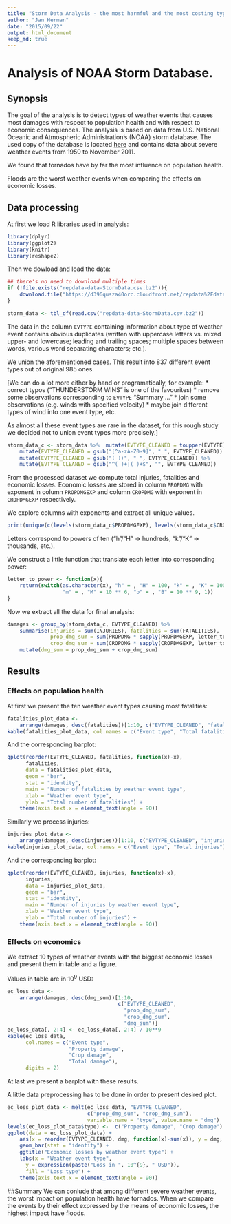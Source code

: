 ```yaml
---
title: "Storm Data Analysis - the most harmful and the most costing types of severe weather events"
author: "Jan Herman"
date: "2015/09/22"
output: html_document
keep_md: true
---
```


# Analysis of NOAA Storm Database.

## Synopsis
The goal of the analysis is to detect types of weather events that causes most damages
with respect to population health and with respect to economic consequences. The
analysis is based on data from U.S. National Oceanic and Atmospheric 
Administration's (NOAA) storm database. The used copy of the database is located
[here](https://d396qusza40orc.cloudfront.net/repdata%2Fdata%2FStormData.csv.bz2)
and contains data about severe weather events from 1950 to November 2011.

We found that tornados have by far the most influence on population health. 

Floods are the worst weather events when comparing the effects on economic losses.

## Data processing
At first we load R libraries used in analysis:
```r
library(dplyr)
library(ggplot2)
library(knitr)
library(reshape2)
```

Then we dowload and load the data:
```r
## there's no need to download multiple times
if (!file.exists("repdata-data-StormData.csv.bz2")){ 
    download.file("https://d396qusza40orc.cloudfront.net/repdata%2Fdata%2FStormData.csv.bz2", destfile = "repdata-data-StormData.csv.bz2", method = "libcurl", mode = "w")
} 

storm_data <- tbl_df(read.csv("repdata-data-StormData.csv.bz2"))
```

The data in the column `EVTYPE` containing information about type of weather event
contains obvious duplicates (written with uppercase letters vs. mixed upper- and
lowercase; leading and trailing spaces; multiple spaces between words, various word
separating characters; etc.).

We union the aforementioned cases. This result into 837 different event types out of
original 985 ones.

[We can do a lot more either by hand or programatically, for example:
* correct typos ("THUNDERSTORM WINS" is one of the favourites)
* remove some observations corresponding to `EVTYPE` "Summary ..."
* join some observations (e.g. winds with specified velocity)
* maybe join different types of wind into one event type, etc.

As almost all these event types are rare in the dataset, for this rough study we decided
not to union event types more precisely.]

```r
storm_data_c <- storm_data %>%  mutate(EVTYPE_CLEANED = toupper(EVTYPE)) %>%
    mutate(EVTYPE_CLEANED = gsub("[^a-zA-Z0-9]", " ", EVTYPE_CLEANED)) %>%
    mutate(EVTYPE_CLEANED = gsub("( )+", " ", EVTYPE_CLEANED)) %>% 
    mutate(EVTYPE_CLEANED = gsub("^( )+|( )+$", "", EVTYPE_CLEANED))
```

From the processed dataset we compute total injuries, fatalities and economic losses.
Economic losses are stored in column `PROPDMG` with exponent in column `PROPDMGEXP`
and column `CROPDMG` with exponent in `CROPDMGEXP` respectively.

We explore columns with exponents and extract all unique values.

```r
print(unique(c(levels(storm_data_c$PROPDMGEXP), levels(storm_data_c$CROPDMGEXP))))
```
Letters correspond to powers of ten ("h"/"H" -> hundreds, "k"/"K" -> thousands, etc.).

We construct a little function that translate each letter into corresponding
power:

```r
letter_to_power <- function(x){
    return(switch(as.character(x), "h" = , "H" = 100, "k" = , "K" = 1000, 
                  "m" = , "M" = 10 ** 6, "b" = , "B" = 10 ** 9, 1))
}
```

Now we extract all the data for final analysis:

```r
damages <- group_by(storm_data_c, EVTYPE_CLEANED) %>%
    summarise(injuries = sum(INJURIES), fatalities = sum(FATALITIES),
              prop_dmg_sum = sum(PROPDMG * sapply(PROPDMGEXP, letter_to_power)),
              crop_dmg_sum = sum(CROPDMG * sapply(CROPDMGEXP, letter_to_power))) %>% 
    mutate(dmg_sum = prop_dmg_sum + crop_dmg_sum)
```

## Results
### Effects on population health
At first we present the ten weather event types causing most fatalities:
```r
fatalities_plot_data <- 
    arrange(damages, desc(fatalities))[1:10, c("EVTYPE_CLEANED", "fatalities")]
kable(fatalities_plot_data, col.names = c("Event type", "Total fatalities"))
```

And the corresponding barplot:
```r
qplot(reorder(EVTYPE_CLEANED, fatalities, function(x)-x),
      fatalities,
      data = fatalities_plot_data, 
      geom = "bar", 
      stat = "identity",
      main = "Number of fatalities by weather event type",
      xlab = "Weather event type",
      ylab = "Total number of fatalities") +
    theme(axis.text.x = element_text(angle = 90))
```

Similarly we process injuries:
```r
injuries_plot_data <- 
    arrange(damages, desc(injuries))[1:10, c("EVTYPE_CLEANED", "injuries")]
kable(injuries_plot_data, col.names = c("Event type", "Total injuries"))
```

And the corresponding barplot:
```r
qplot(reorder(EVTYPE_CLEANED, injuries, function(x)-x),
      injuries,
      data = injuries_plot_data, 
      geom = "bar", 
      stat = "identity",
      main = "Number of injuries by weather event type",
      xlab = "Weather event type",
      ylab = "Total number of injuries") +
    theme(axis.text.x = element_text(angle = 90))
```

### Effects on economics
We extract 10 types of weather events with the biggest economic losses and present
them in table and a figure.

Values in table are in 10<sup>9</sup> USD:
```r
ec_loss_data <- 
    arrange(damages, desc(dmg_sum))[1:10, 
                                    c("EVTYPE_CLEANED", 
                                      "prop_dmg_sum", 
                                      "crop_dmg_sum", 
                                      "dmg_sum")]
ec_loss_data[, 2:4] <- ec_loss_data[, 2:4] / 10**9
kable(ec_loss_data, 
      col.names = c("Event type", 
                    "Property damage", 
                    "Crop damage",
                    "Total damage"),
      digits = 2)
```

At last we present a barplot with these results.

A little data preprocessing has to be done in order to present desired plot.

```r
ec_loss_plot_data <- melt(ec_loss_data, "EVTYPE_CLEANED", 
                          c("prop_dmg_sum", "crop_dmg_sum"),
                          variable.name = "type", value.name = "dmg")
levels(ec_loss_plot_data$type) <-  c("Property damage", "Crop damage")
ggplot(data = ec_loss_plot_data) +
    aes(x = reorder(EVTYPE_CLEANED, dmg, function(x)-sum(x)), y = dmg, fill = type) +
    geom_bar(stat = "identity") +
    ggtitle("Economic losses by weather event type") +
    labs(x = "Weather event type",
      y = expression(paste("Loss in ", 10^{9}, " USD")),
      fill = "Loss type") +
    theme(axis.text.x = element_text(angle = 90))   
```


##Summary
We can conlude that among different severe weather events, the worst impact on
population health have tornados. When we compare the events by their effect expressed
by the means of economic losses, the highest impact have floods.